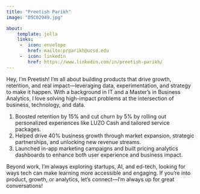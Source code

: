 ```yaml
---
title: "Preetish Parikh"
image: "DSC02949.jpg"

about:
    template: jolla
    links: 
     -  icon: envelope
        href: mailto:prparikh@ucsd.edu
     -  icon: linkedin
        href: https://www.linkedin.com/in/preetish-parikh/
---
```


Hey, I’m Preetish!
I’m all about building products that drive growth, retention, and real impact—leveraging data, experimentation, and strategy to make it happen. With a background in IT and a Master’s in Business Analytics, I love solving high-impact problems at the intersection of business, technology, and data.

1. Boosted retention by 15% and cut churn by 5% by rolling out personalized experiences like LUZO Cash and tailored service packages.
2. Helped drive 40% business growth through market expansion, strategic partnerships, and unlocking new revenue streams.
3. Launched in-app marketing campaigns and built pricing analytics dashboards to enhance both user experience and business impact.

Beyond work, I’m always exploring startups, AI, and ed-tech, looking for ways tech can make learning more accessible and engaging. If you’re into product, growth, or analytics, let’s connect—I’m always up for great conversations!